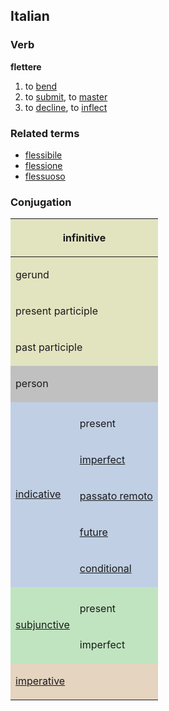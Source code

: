==Italian==
===Verb===
'''flettere'''

# to [[bend]]
# to [[submit]], to [[master]]
# to [[decline]], to [[inflect]]

===Related terms===
*[[flessibile]]
*[[flessione]]
*[[flessuoso]]

===Conjugation===

<center>
{| style="background:#F0F0F0"

|-
! colspan="3" style="background:#e2e4c0" | infinitive
| colspan="5" | flettere

|-
! colspan="3" style="background:#e2e4c0" | gerund
| colspan="5" | flettendo

|-
! colspan="3" style="background:#e2e4c0" | present participle
| colspan="5" | [[flettente]]

|-
! colspan="3" style="background:#e2e4c0" | past participle
| colspan="5" | [[flesso]]

|-
! colspan="2" rowspan="2" style="background:#C0C0C0" | person
! colspan="3" style="background:#C0C0C0" | singular
! colspan="3" style="background:#C0C0C0" | plural

|-
! style="background:#C0C0C0;width:12.5%" | first
! style="background:#C0C0C0;width:12.5%" | second
! style="background:#C0C0C0;width:12.5%" | third
! style="background:#C0C0C0;width:12.5%" | first
! style="background:#C0C0C0;width:12.5%" | second
! style="background:#C0C0C0;width:12.5%" | third

|-
! rowspan="6" style="background:#c0cfe4" | [[indicative]]

! style="background:#c0cfe4" colspan="1" | 
! style="background:#c0cfe4" | io
! style="background:#c0cfe4" | tu
! style="background:#c0cfe4" | lui/lei
! style="background:#c0cfe4" | noi
! style="background:#c0cfe4" | voi
! style="background:#c0cfe4" | loro

|-
! style="height:3em;background:#c0cfe4" | present
| fletto
| fletti
| flette
| flettiamo
| flettete
| flettono

|-
! style="height:3em;background:#c0cfe4" | [[imperfect]]
| fletteevo
| flettevi
| fletteva
| flettevamo
| flettevate
| flettevano

|-
! style="height:3em;background:#c0cfe4" | [[passato remoto]]
| flettei, flessi
| flettesti
| fletté, flesse
| flettemmo
| fletteste
| fletterono, flessero

|-
! style="height:3em;background:#c0cfe4" | [[future]]
| fletterò
| fletterai
| fletterà
| fletteremo
| fletterete
| fletteranno

|-
! style="height:3em;background:#c0cfe4" | [[conditional]]
| fletterei
| fletteresti
| fletterebbe
| fletteremmo
| flettereste
| fletterebbero

|-
! rowspan="3" style="background:#c0e4c0" |[[subjunctive]]
! style="background:#c0e4c0" | 
! style="background:#c0e4c0" | che io
! style="background:#c0e4c0" | che tu
! style="background:#c0e4c0" | che lui/che lei
! style="background:#c0e4c0" | che noi
! style="background:#c0e4c0" | che voi
! style="background:#c0e4c0" | che loro

|-
! style="height:3em;background:#c0e4c0" | present
| fletta
| fletta
| fletta
| flettiamo
| flettiate
| flettano

|-
! style="height:3em;background:#c0e4c0" rowspan="1" | imperfect
| flettessi
| flettessi
| flettesse
| flettessimo
| fletteste
| flettessero

|-
! colspan="2" rowspan="2" style="height:3em;background:#e4d4c0" | [[imperative]]
! style="background:#e4d4c0" | -
! style="background:#e4d4c0" | tu
! style="background:#e4d4c0" | lui/lei
! style="background:#e4d4c0" | noi
! style="background:#e4d4c0" | voi
! style="background:#e4d4c0" | loro

|-
|
| fletti
| fletta
| flettiamo
| flettete
| flettano

|}
</center>